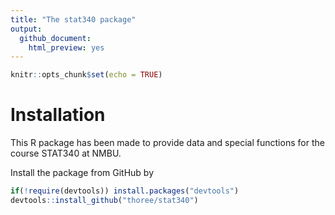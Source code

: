 ```yaml
---
title: "The stat340 package"
output: 
  github_document:
    html_preview: yes
---
```


```r
knitr::opts_chunk$set(echo = TRUE)
```



# Installation
This R package has been made to provide data and special functions for the course STAT340 at NMBU.

Install the package from GitHub by
```r
if(!require(devtools)) install.packages("devtools")
devtools::install_github("thoree/stat340")
```

